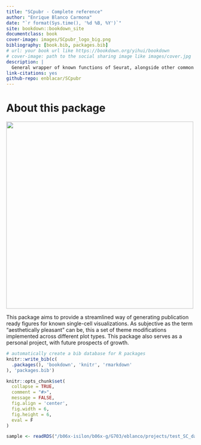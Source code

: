 ```yaml
--- 
title: "SCpubr - Complete reference"
author: "Enrique Blanco Carmona"
date: "`r format(Sys.time(), '%d %B, %Y')`"
site: bookdown::bookdown_site
documentclass: book
cover-image: images/SCpubr_logo_big.png
bibliography: [book.bib, packages.bib]
# url: your book url like https://bookdown.org/yihui/bookdown
# cover-image: path to the social sharing image like images/cover.jpg
description: |
  General wrapper of known functions of Seurat, alongside other common visualizations in Single Cell experiments.
link-citations: yes
github-repo: enblacar/SCpubr
---
```

# About this package {-}
<img src="images/SCpubr_logo_big.png" width="500" height="500" alt="" class="center" /> 

This package aims to provide a streamlined way of generating publication ready figures for known single-cell visualizations. As subjective as the term "aesthetically pleasant" can be, this a set of theme modifications implemented across different plot types. This package also serves as a personal project, with future prospects of growth.


```r
# automatically create a bib database for R packages
knitr::write_bib(c(
  .packages(), 'bookdown', 'knitr', 'rmarkdown'
), 'packages.bib')
```

```r
knitr::opts_chunk$set(
  collapse = TRUE,
  comment = "#>",
  message = FALSE,
  fig.align = 'center',
  fig.width = 6,
  fig.height = 6,
  eval = F
)
```

```r
sample <- readRDS("/b06x-isilon/b06x-g/G703/eblanco/projects/test_SC_datasets/sc_dataset.rds")
```
